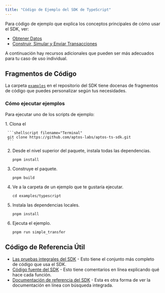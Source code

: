 ```yaml
---
title: "Código de Ejemplo del SDK de TypeScript"
---
```



Para código de ejemplo que explica los conceptos principales de cómo usar el SDK, ver:

- [Obtener Datos](../../../../../build/sdks/ts-sdk/fetch-data-via-sdk)
- [Construir, Simular y Enviar Transacciones](../../../../../build/sdks/ts-sdk/building-transactions)

A continuación hay recursos adicionales que pueden ser más adecuados para tu caso de uso individual.

## Fragmentos de Código

La carpeta [`examples`](https://github.com/aptos-labs/aptos-ts-sdk/tree/main/examples) en el repositorio del SDK tiene docenas de fragmentos de código que puedes personalizar según tus necesidades.

### Cómo ejecutar ejemplos

Para ejecutar uno de los scripts de ejemplo:

<Steps>
  1. Clona el

     ```shellscript filename="Terminal"
     git clone https://github.com/aptos-labs/aptos-ts-sdk.git
     ```

  2. Desde el nivel superior del paquete, instala todas las dependencias.

     ```shellscript filename="Terminal"
     pnpm install
     ```

  3. Construye el paquete.

     ```shellscript filename="Terminal"
     pnpm build
     ```

  4. Ve a la carpeta de un ejemplo que te gustaría ejecutar.

     ```shellscript filename="Terminal"
     cd examples/typescript
     ```

  5. Instala las dependencias locales.

     ```shellscript filename="Terminal"
     pnpm install
     ```

  6. Ejecuta el ejemplo.

     ```shellscript filename="Terminal"
     pnpm run simple_transfer
     ```
</Steps>

## Código de Referencia Útil

- [Las pruebas integrales del SDK](https://github.com/aptos-labs/aptos-ts-sdk/tree/main/tests/e2e) - Esto tiene el conjunto más completo de código que usa el SDK.
- [Código fuente del SDK](https://github.com/aptos-labs/aptos-ts-sdk/tree/main) - Esto tiene comentarios en línea explicando qué hace cada función.
- [Documentación de referencia del SDK](https://aptos-labs.github.io/aptos-ts-sdk/) - Esta es otra forma de ver la documentación en línea con búsqueda integrada.

